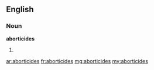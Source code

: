 ==English==

===Noun===
'''aborticides'''

# {{plural of|aborticide}}

[[ar:aborticides]]
[[fr:aborticides]]
[[mg:aborticides]]
[[my:aborticides]]